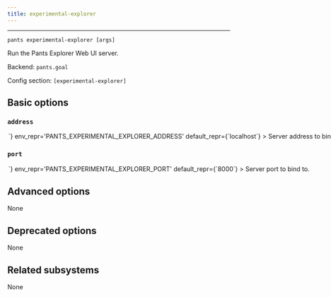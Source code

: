 ```yaml
---
title: experimental-explorer
---
```



---

```
pants experimental-explorer [args]
```

Run the Pants Explorer Web UI server.

Backend: <span className="color--primary">`pants.goal`</span>

Config section: <span className="color--primary">`[experimental-explorer]`</span>

<span className={styles.options}>

## Basic options

### `address`

<Option
  cli_repr={`--experimental-explorer-address=<str>`}
  env_repr='PANTS_EXPERIMENTAL_EXPLORER_ADDRESS'
  default_repr={`localhost`}
>

Server address to bind to.

</Option>

### `port`

<Option
  cli_repr={`--experimental-explorer-port=<int>`}
  env_repr='PANTS_EXPERIMENTAL_EXPLORER_PORT'
  default_repr={`8000`}
>

Server port to bind to.

</Option>

## Advanced options

None

## Deprecated options

None

## Related subsystems

None

</span>
